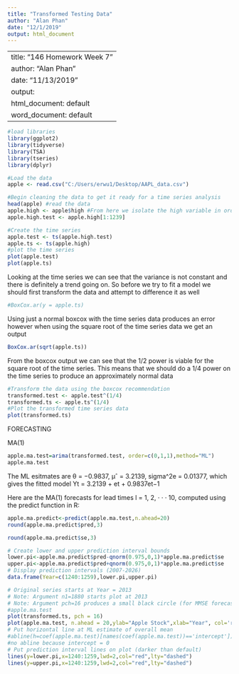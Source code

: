 ---
title: "Transformed Testing Data"
author: "Alan Phan"
date: "12/1/2019"
output: html_document
---

---
title: "146 Homework Week 7"
author: "Alan Phan"
date: "11/13/2019"
output:
  html_document: default
  word_document: default
---
```{r echo = T, results = "hide", warning = F}
#load libraries
library(ggplot2)
library(tidyverse)
library(TSA)
library(tseries)
library(dplyr)
```

```{r}
#Load the data
apple <- read.csv("C:/Users/erwu1/Desktop/AAPL_data.csv")
```

```{r}
#Begin cleaning the data to get it ready for a time series analysis
head(apple) #read the data
apple.high <- apple$high #From here we isolate the high variable in order to conduct the time series analysis
apple.high.test <- apple.high[1:1239]
```

```{r}
#Create the time series
apple.test <- ts(apple.high.test)
apple.ts <- ts(apple.high)
#plot the time series
plot(apple.test)
plot(apple.ts)
```

Looking at the time series we can see that the variance is not constant and there is definitely a trend going on. So before we try to fit a model we should first transform the data and attempt to difference it as well

```{r, eval = F}
#BoxCox.ar(y = apple.ts)
```
Using just a normal boxcox with the time series data produces an error however when using the square root of the time series data we get an output
```{r}
BoxCox.ar(sqrt(apple.ts))
```
From the boxcox output we can see that the 1/2 power is viable for the square root of the time series. This means that we should do a 1/4 power on the time series to produce an approximately normal data

```{r}
#Transform the data using the boxcox recommendation
transformed.test <- apple.test^(1/4)
transformed.ts <- apple.ts^(1/4)
#Plot the transformed time series data
plot(transformed.ts)
```

FORECASTING



MA(1)
```{r}
apple.ma.test=arima(transformed.test, order=c(0,1,1),method="ML")
apple.ma.test
```
The ML esitmates are θ = −0.9837, μˆ = 3.2139, sigma^2e = 0.01377, which gives the fitted model
Yt = 3.2139 + et + 0.9837et−1

Here are the MA(1) forecasts for lead times l = 1, 2, · · · 10, computed using the predict function in R:
```{r}
apple.ma.predict<-predict(apple.ma.test,n.ahead=20)
round(apple.ma.predict$pred,3)
```

```{r}
round(apple.ma.predict$se,3)
```

```{r}
# Create lower and upper prediction interval bounds
lower.pi<-apple.ma.predict$pred-qnorm(0.975,0,1)*apple.ma.predict$se
upper.pi<-apple.ma.predict$pred+qnorm(0.975,0,1)*apple.ma.predict$se 
# Display prediction intervals (2007-2026) 
data.frame(Year=c(1240:1259),lower.pi,upper.pi)
```

```{r}
# Original series starts at Year = 2013
# Note: Argument n1=1880 starts plot at 2013
# Note: Argument pch=16 produces a small black circle (for MMSE forecasts)
#apple.ma.test
plot(transformed.ts, pch = 16)
plot(apple.ma.test, n.ahead = 20,ylab="Apple Stock",xlab="Year", col='red', pch=16)
# Put horizontal line at ML estimate of overall mean
#abline(h=coef(apple.ma.test)[names(coef(apple.ma.test))=='intercept']) 
#no abline because intercept = 0
# Put prediction interval lines on plot (darker than default)
lines(y=lower.pi,x=1240:1259,lwd=2,col="red",lty="dashed")
lines(y=upper.pi,x=1240:1259,lwd=2,col="red",lty="dashed")
```
